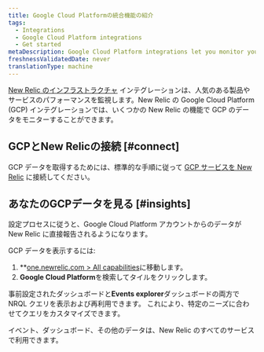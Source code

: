 ```yaml
---
title: Google Cloud Platformの統合機能の紹介
tags:
  - Integrations
  - Google Cloud Platform integrations
  - Get started
metaDescription: Google Cloud Platform integrations let you monitor your GCP data in New Relic.
freshnessValidatedDate: never
translationType: machine
---
```


[New Relic のインフラストラクチャ](/docs/infrastructure/new-relic-infrastructure/getting-started/introduction-new-relic-infrastructure) インテグレーションは、人気のある製品やサービスのパフォーマンスを監視します。New Relic の Google Cloud Platform (GCP) インテグレーションでは、いくつかの New Relic の機能で GCP のデータをモニターすることができます。

## GCPとNew Relicの接続 [#connect]

GCP データを取得するためには、標準的な手順に従って [GCP サービスを New Relic](/docs/infrastructure/gcp-integrations) に接続してください。

## あなたのGCPデータを見る [#insights]

設定プロセスに従うと、Google Cloud Platform アカウントからのデータが New Relic に直接報告されるようになります。

GCP データを表示するには:

1. <DNT>\*\*[one.newrelic.com > All capabilities](https://one.newrelic.com/all-capabilities)</DNT>に移動します。
2. <DNT>**Google Cloud Platform**</DNT>を検索してタイルをクリックします。

事前設定された<InlinePopover type="dashboards"/>ダッシュボードと<DNT>**Events explorer**</DNT>ダッシュボードの両方で NRQL クエリを表示および再利用できます。 これにより、特定のニーズに合わせてクエリをカスタマイズできます。

イベント、ダッシュボード、その他のデータは、New Relic のすべてのサービスで利用できます。
